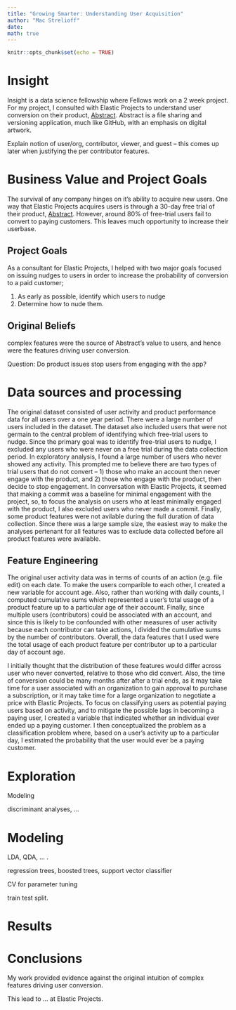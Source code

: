 ```yaml
---
title: "Growing Smarter: Understanding User Acquisition"
author: "Mac Strelioff"
date: 
math: true
---
```


```r
knitr::opts_chunk$set(echo = TRUE)
```

# Insight

Insight is a data science fellowship where Fellows work on a 2 week project. For my project, I consulted with Elastic Projects to understand user conversion on their product, [Abstract](https://www.abstract.com/). Abstract is a file sharing and versioning application, much like GitHub, with an emphasis on digital artwork.

Explain notion of user/org, contributor, viewer, and guest -- this comes up later when justifying the per contributor features.

<!--- borrow information from Abstract's website --->

# Business Value and Project Goals

The survival of any company hinges on it's ability to acquire new users. One way that Elastic Projects acquires users is through a 30-day free trial of their product, [Abstract](https://www.abstract.com/). However, around 80\% of free-trial users fail to convert to paying customers. This leaves much opportunity to increase their userbase.

## Project Goals

As a consultant for Elastic Projects, I helped with two major goals focused on issuing nudges to users in order to increase the probability of conversion to a paid customer;

1. As early as possible, identify which users to nudge
2. Determine how to nude them.

## Original Beliefs

complex features were the source of Abstract's value to users, and hence were the features driving user conversion. 

<!--- 
My work presented here helped Elastic Projects to identify ways to increase the proportion of users that subscribe for paid service by uncovering usage behavior most indicative of a propensity to convert. 
--->

Question: Do product issues stop users from engaging with the app?

<!---
# Thinking

Payers and non-payers might differ in distributions of activity

Those who end up paying might differ in the distribution of these engagement metrics.

This lead to exploration that focused on these distributions

This lead to LDA and QDA as the first algorithms that I considered.
--->

# Data sources and processing
<!---(exclude clearbit)--->

The original dataset consisted of user activity and product performance data for all users over a one year period. There were a large number of users included in the dataset. The dataset also included users that were not germain to the central problem of identifying which free-trial users to nudge. Since the primary goal was to identify free-trial users to nudge, I excluded any users who were never on a free trial during the data collection period. In exploratory analysis, I found a large number of users who never showed any activity. This prompted me to believe there are two types of trial users that do not convert -- 1) those who make an account then never engage with the product, and 2) those who engage with the product, then decide to stop engagement. In conversation with Elastic Projects, it seemed that making a commit was a baseline for minimal engagement with the project, so, to focus the analysis on users who at least minimally engaged with the product, I also excluded users who never made a commit. Finally, some product features were not avilable during the full duration of data collection. Since there was a large sample size, the easiest way to make the analyses pertenant for all features was to exclude data collected before all product features were available. 

## Feature Engineering

The original user activity data was in terms of counts of an action (e.g. file edit) on each date. To make the users comparible to each other, I created a new variable for account age. Also, rather than working with daily counts, I computed cumulative sums which represented a user's total usage of a product feature up to a particular age of their account. Finally, since multiple users (contributors) could be associated with an account, and since this is likely to be confounded with other measures of user activity because each contributor can take actions, I divided the cumulative sums by the number of contributors. Overall, the data features that I used were the total usage of each product feature per contributor up to a particular day of account age. 

I initially thought that the distribution of these features would differ across user who never converted, relative to those who did convert. Also, the time of conversion could be many months after after a trial ends, as it may take time for a user associated with an organization to gain approval to purchase a subscription, or it may take time for a large organization to negotiate a price with Elastic Projects. To focus on classifying users as potential paying users based on activity, and to mitigate the possible lags in becoming a paying user, I created a variable that indicated whether an individual ever ended up a paying customer. I then conceptualized the problem as a classification problem where, based on a user's activity up to a particular day, I estimated the probability that the user would ever be a paying customer. 

<!---
feature engineering
account age
cumulative sums
sum per contributor
--->
<!---
* make a figure that shows a daily feature, and it's cumulative sum. 
--->

# Exploration




Modeling 

discriminant analyses, ... 

# Modeling

LDA, QDA, ... .

regression trees, boosted trees, support vector classifier

CV for parameter tuning

train test split.



# Results


# Conclusions

My work provided evidence against the original intuition of complex features driving user conversion. 

This lead to ... at Elastic Projects. 




